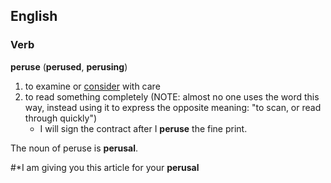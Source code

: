 == English ==
=== Verb ===
'''peruse''' ('''perused''', '''perusing''')
# to examine or [[consider]] with care
# to read something completely (NOTE: almost no one uses the word this way, instead using it to express the opposite meaning: "to scan, or read through quickly")
#* I will sign the contract after I '''peruse''' the fine print.

The noun of peruse is '''perusal'''.
#*I am giving you this article for your '''perusal'''